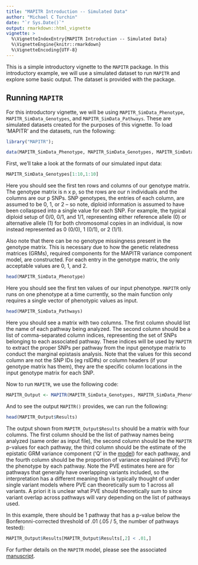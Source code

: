 ```yaml
---
title: "MAPITR Introduction -- Simulated Data"
author: "Michael C Turchin"
date: "`r Sys.Date()`"
output: rmarkdown::html_vignette
vignette: >
  %\VignetteIndexEntry{MAPITR Introduction -- Simulated Data}
  %\VignetteEngine{knitr::rmarkdown}
  %\VignetteEncoding{UTF-8}
---
```


This is a simple introductory vignette to the `MAPITR` package. In this introductory example, we will use a simulated dataset to run `MAPITR` and explore some basic output. The dataset is provided with the package.

## Running `MAPITR`

For this introductory vignette, we will be using `MAPITR_SimData_Phenotype`, `MAPITR_SimData_Genotypes`, and `MAPITR_SimData_Pathways`. These are simulated datasets created for the purposes of this vignette. To load 'MAPITR' and the datasets, run the following:

```r
library("MAPITR");

data(MAPITR_SimData_Phenotype, MAPITR_SimData_Genotypes, MAPITR_SimData_Pathways)
```

First, we'll take a look at the formats of our simulated input data:

```r
MAPITR_SimData_Genotypes[1:10,1:10]
```

Here you should see the first ten rows and columns of our genotype matrix. The genotype matrix is n x p, so the rows are our n individuals and the columns are our p SNPs. SNP genotypes, the entries of each column, are assumed to be 0, 1, or 2 -- so note, diploid information is assumed to have been collaspsed into a single value for each SNP. For example, the typical diploid setup of 0/0, 0/1, and 1/1, representing either reference allele (0) or alternative allele (1) for both chromosomal copies in an individual, is now instead represented as 0 (0/0), 1 (0/1), or 2 (1/1).

Also note that there can be no genotype missingness present in the genotype matrix. This is necessary due to how the genetic relatedness matrices (GRMs), required components for the MAPITR variance component model, are constructed. For each entry in the genotype matrix, the only acceptable values are 0, 1, and 2. 

```r
head(MAPITR_SimData_Phenotype)
```

Here you should see the first ten values of our input phenotype. `MAPITR` only runs on one phenotype at a time currently, so the main function only requires a single vector of phenotypic values as input. 


```r
head(MAPITR_SimData_Pathways)
```

Here you should see a matrix with two columns. The first column should list the name of each pathway being analyzed. The second column should be a list of comma-separated column indices, representing the set of SNPs belonging to each associated pathway. These indices will be used by `MAPITR` to extract the proper SNPs per pathway from the input genotype matrix to conduct the marginal epistasis analysis. Note that the values for this second column are not the SNP IDs (eg rsID#s) or column headers (if your genotype matrix has them), they are the specific column locations in the input genotype matrix for each SNP.

Now to run `MAPITR`, we use the following code:

```r
MAPITR_Output <- MAPITR(MAPITR_SimData_Genotypes, MAPITR_SimData_Phenotype, MAPITR_SimData_Pathways)
```

And to see the output `MAPITR()` provides, we can run the following:

```r
head(MAPITR_Output$Results)
```

The output shown from `MAPITR_Output$Results` should be a matrix with four columns. The first column should be the list of pathway names being analyzed (same order as input file), the second column should be the `MAPITR` p-values for each pathway, the third column should be the estimate of the epistatic GRM variance component ('Q' in the [model][MAPITR-paper]) for each pathway, and the fourth column should be the proportion of variance explained (PVE) for the phenotype by each pathway. Note the PVE estimates here are for pathways that generally have overlapping variants included, so the interpretation has a different meaning than is typically thought of under single variant models where PVE can theoretically sum to 1 across all variants. A priori it is unclear what PVE should theoretically sum to since variant overlap across pathways will vary depending on the list of pathways used. 

In this example, there should be 1 pathway that has a p-value below the Bonferonni-corrected threshold of .01 (.05 / 5, the number of pathways tested):

```r
MAPITR_Output$Results[MAPITR_Output$Results[,2] < .01,]
```

For further details on the `MAPITR` model, please see the associated [manuscript][MAPITR-paper]. 

[MAPITR-paper]: http://biorxiv.org/
